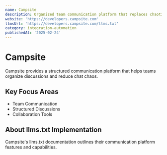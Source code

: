 ```yaml
---
name: Campsite
description: Organized team communication platform that replaces chaotic chat with structured discussions
website: 'https://developers.campsite.com'
llmsUrl: 'https://developers.campsite.com/llms.txt'
category: integration-automation
publishedAt: '2025-02-24'
---
```


# Campsite

Campsite provides a structured communication platform that helps teams organize discussions and reduce chat chaos.

## Key Focus Areas

- Team Communication
- Structured Discussions
- Collaboration Tools

## About llms.txt Implementation

Campsite's llms.txt documentation outlines their communication platform features and capabilities.

